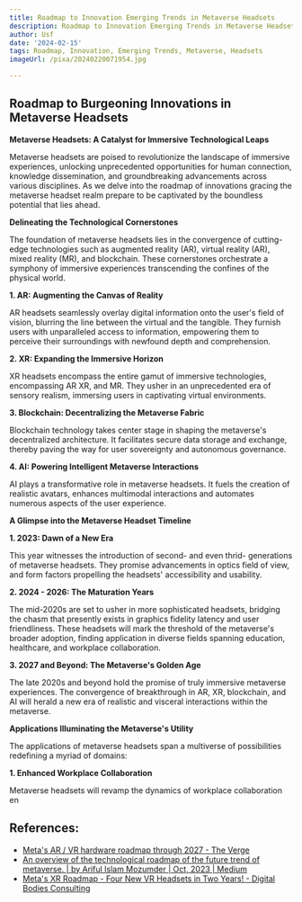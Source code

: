 ```yaml
---
title: Roadmap to Innovation Emerging Trends in Metaverse Headsets
description: Roadmap to Innovation Emerging Trends in Metaverse Headsets
author: Usf
date: '2024-02-15'
tags: Roadmap, Innovation, Emerging Trends, Metaverse, Headsets
imageUrl: /pixa/20240220071954.jpg

---
```

## Roadmap to Burgeoning Innovations in Metaverse Headsets

**Metaverse Headsets:  A Catalyst for Immersive  Technological Leaps**

Metaverse headsets are poised to revolutionize the landscape of immersive experiences,  unlocking unprecedented opportunities for human connection, knowledge dissemination, and groundbreaking advancements  across various disciplines. As we delve into the  roadmap of innovations gracing the  metaverse headset realm prepare to be captivated by the boundless potential that lies ahead.

**Delineating the Technological Cornerstones**

The foundation of metaverse headsets lies in the convergence of cutting-edge  technologies such  as augmented reality (AR), virtual reality (AR), mixed reality  (MR),  and blockchain. These cornerstones orchestrate a symphony of immersive experiences transcending the confines of  the physical world.

**1. AR: Augmenting the  Canvas of  Reality**

AR headsets  seamlessly overlay digital information onto  the user's field of vision,  blurring the line between the virtual and the tangible. They furnish users  with unparalleled  access to information, empowering  them to perceive their surroundings with newfound depth  and comprehension.

**2.  XR:  Expanding  the   Immersive  Horizon**

XR headsets encompass the entire gamut of immersive technologies, encompassing AR  XR, and  MR.  They  usher  in   an  unprecedented   era  of  sensory   realism,  immersing users in captivating virtual  environments.

**3.  Blockchain:  Decentralizing  the   Metaverse  Fabric**

Blockchain technology takes center stage in shaping the metaverse's  decentralized  architecture. It  facilitates  secure  data  storage  and  exchange,  thereby  paving  the way for user  sovereignty and autonomous governance.

**4.  AI:   Powering  Intelligent  Metaverse  Interactions**

AI  plays a transformative  role  in  metaverse headsets. It fuels the creation of  realistic  avatars,   enhances  multimodal  interactions   and  automates   numerous  aspects of the user experience.

**A  Glimpse into the Metaverse Headset Timeline**

**1.  2023:  Dawn  of  a  New   Era**

This  year  witnesses  the  introduction of  second-   and   even   thrid-  generations  of  metaverse  headsets. They  promise  advancements  in  optics  field  of  view,  and  form   factors  propelling  the  headsets'   accessibility  and  usability.

**2.  2024 - 2026:  The  Maturation   Years**

The  mid-2020s  are  set  to  usher  in  more  sophisticated  headsets,  bridging  the  chasm  that  presently  exists   in  graphics  fidelity   latency  and  user  friendliness.  These  headsets will  mark   the   threshold  of  the  metaverse's  broader   adoption,  finding   application  in  diverse  fields  spanning  education,  healthcare,  and  workplace  collaboration.

**3.  2027  and  Beyond:   The  Metaverse's  Golden  Age**

The  late  2020s  and  beyond   hold  the  promise  of  truly  immersive  metaverse experiences.  The  convergence  of  breakthrough  in  AR,   XR,  blockchain,  and  AI  will  herald  a  new  era   of  realistic  and  visceral  interactions  within   the  metaverse.   

**Applications  Illuminating  the  Metaverse's  Utility**

The  applications  of  metaverse  headsets  span  a   multiverse  of  possibilities  redefining    a  myriad  of  domains:

**1.  Enhanced  Workplace  Collaboration**

Metaverse  headsets   will  revamp  the  dynamics  of  workplace  collaboration  en

## References:
- [Meta's AR / VR hardware roadmap through 2027 - The Verge](https://www.theverge.com/2023/2/28/23619730/meta-vr-oculus-ar-glasses-smartwatch-plans)
- [An overview of the technological roadmap of the future trend of metaverse. | by Ariful Islam Mozumder | Oct, 2023 | Medium](https://medium.com/@arifulislamro/an-overview-of-the-technological-roadmap-of-the-future-trend-of-metaverse-b7fc0a26d04b)
- [Meta's XR Roadmap - Four New VR Headsets in Two Years! - Digital Bodies Consulting](https://www.digitalbodies.net/metas-xr-roadmap-four-new-vr-headsets-in-two-years/)
